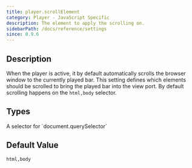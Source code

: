 ```yaml
---
title: player.scrollElement
category: Player - JavaScript Specific
description: The element to apply the scrolling on.
sidebarPath: /docs/reference/settings
since: 0.9.6
---
```



## Description

When the player is active, it by default automatically scrolls the browser window to the currently played bar. This setting 
defines which elements should be scrolled to bring the played bar into the view port. By default scrolling happens on the `html,body`
selector. 

<PropertyDescription metadata={metadata} />

## Types

<TypeTable>
    <TypeRow name="string" type="json-js-html">
        A selector for `document.querySelector`
    </TypeRow>
    <TypeRow name="DOM Element" type="js" />
</TypeTable>

## Default Value

`html,body`